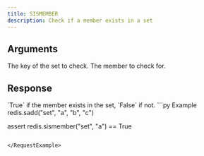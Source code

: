 ```yaml
---
title: SISMEMBER
description: Check if a member exists in a set
---
```


## Arguments

<ParamField body="key" type="str" required>
  The key of the set to check.
</ParamField>

<ParamField body="member" type="str">
  The member to check for.
</ParamField>


## Response

<ResponseField type="bool" required>
  `True` if the member exists in the set, `False` if not.
</ResponseField>

<RequestExample>
```py Example 
redis.sadd("set", "a", "b", "c")

assert redis.sismember("set", "a") == True
```

</RequestExample>
